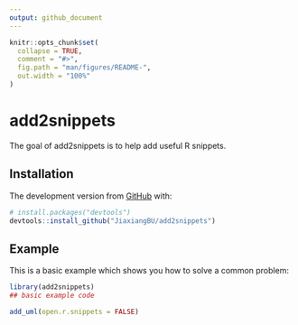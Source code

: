 ```yaml
---
output: github_document
---
```


<!-- README.md is generated from README.Rmd. Please edit that file -->

```r
knitr::opts_chunk$set(
  collapse = TRUE,
  comment = "#>",
  fig.path = "man/figures/README-",
  out.width = "100%"
)
```
# add2snippets

<!-- badges: start -->
<!-- badges: end -->

The goal of add2snippets is to help add useful R snippets.

## Installation

The development version from [GitHub](https://github.com/) with:

``` r
# install.packages("devtools")
devtools::install_github("JiaxiangBU/add2snippets")
```


## Example

This is a basic example which shows you how to solve a common problem:

```r
library(add2snippets)
## basic example code
```

```r
add_uml(open.r.snippets = FALSE)
```


